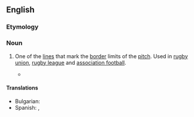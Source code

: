 {{also|touch line}}
==English==
{{wp}}

===Etymology===
{{compound|en|touch|line}}

===Noun===
{{en-noun}}

# {{lb|en|sports}} One of the [[line]]s that mark the [[border]] limits of the [[pitch]]. Used in [[rugby union]], [[rugby league]] and [[association football]].
#:{{synonyms|en|sideline|q1=in Canadian football, field lacrosse and basketball}}
#* {{quote-journal
|en
|date=April 21, 2012
|author=Jonathan Jurejko
|title=Newcastle 3-0 Stoke
|work=BBC Sport
|url=http://www.bbc.co.uk/sport/0/football/17711736
|page=
|passage=French winger Hatem Ben Arfa has also taken plenty of plaudits recently and he was the architect of the opening goal with some superb trickery on the left '''touchline'''.}}

====Translations====
{{trans-top|}}
{{trans-mid}}
* Bulgarian: {{t|bg| странична линия|f}}
* Spanish: {{t|es|línea de banda|f}}, {{t|es|línea de cal|f}}
{{trans-bottom}}
